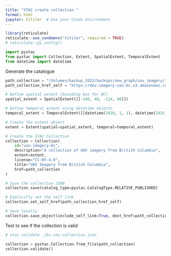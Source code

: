 ```yaml
---
title: "STAC create collection "
format: html
jupyter: titiler  # Use your Conda environment
---
```


```r
library(reticulate)
reticulate::use_condaenv("titiler", required = TRUE)
# reticulate::py_config()

```


```python
import pystac
from pystac import Collection, Extent, SpatialExtent, TemporalExtent
from datetime import datetime
```

Generate the catalogue

```python
path_collection = "/Volumes/backup_2022/backups/new_graph/uav_imagery/imagery_uav_bc/imagery_uav_bc.json"
path_collection_href_self = "https://dev-imagery-uav-bc.s3.amazonaws.com/imagery_uav_bc.json"

```


```python
# Define spatial extent (bounding box for BC)
spatial_extent = SpatialExtent([[-140, 48, -114, 60]])

# Define temporal extent using datetime objects
temporal_extent = TemporalExtent([[datetime(2020, 1, 1), datetime(2025, 1, 1)]])

# Create the extent object
extent = Extent(spatial=spatial_extent, temporal=temporal_extent)

# Create the STAC Collection
collection = Collection(
    id="uav-imagery-bc",
    description="A collection of UAV imagery from British Columbia",
    extent=extent,
    license="CC-BY-4.0",
    title="UAV Imagery from British Columbia",
    href=path_collection
)

# Save the collection JSON
collection.save(catalog_type=pystac.CatalogType.RELATIVE_PUBLISHED)

# Explicitly set the self link
collection.set_self_href(path_collection_href_self)

# Save locally
collection.save_object(include_self_link=True, dest_href=path_collection)

```

Test to see if the collection is valid

```python
# stac validate ./bc-uav-collection.json

collection = pystac.Collection.from_file(path_collection)
collection.validate()
```

